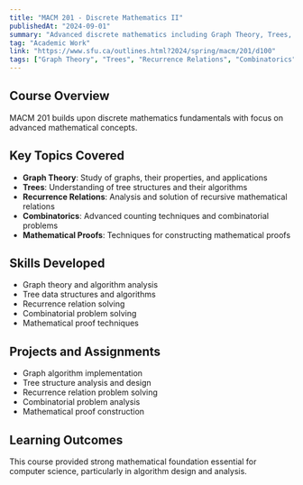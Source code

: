 ```yaml
---
title: "MACM 201 - Discrete Mathematics II"
publishedAt: "2024-09-01"
summary: "Advanced discrete mathematics including Graph Theory, Trees, and Recurrence Relations."
tag: "Academic Work"
link: "https://www.sfu.ca/outlines.html?2024/spring/macm/201/d100"
tags: ["Graph Theory", "Trees", "Recurrence Relations", "Combinatorics", "Mathematical Proofs"]
---
```


## Course Overview

MACM 201 builds upon discrete mathematics fundamentals with focus on advanced mathematical concepts.

## Key Topics Covered

- **Graph Theory**: Study of graphs, their properties, and applications
- **Trees**: Understanding of tree structures and their algorithms
- **Recurrence Relations**: Analysis and solution of recursive mathematical relations
- **Combinatorics**: Advanced counting techniques and combinatorial problems
- **Mathematical Proofs**: Techniques for constructing mathematical proofs

## Skills Developed

- Graph theory and algorithm analysis
- Tree data structures and algorithms
- Recurrence relation solving
- Combinatorial problem solving
- Mathematical proof techniques

## Projects and Assignments

- Graph algorithm implementation
- Tree structure analysis and design
- Recurrence relation problem solving
- Combinatorial problem analysis
- Mathematical proof construction

## Learning Outcomes

This course provided strong mathematical foundation essential for computer science, particularly in algorithm design and analysis. 